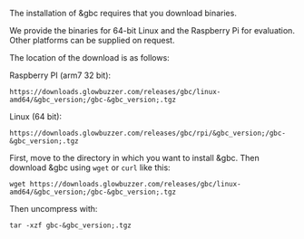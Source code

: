
The installation of &gbc requires that you download binaries.

We provide the binaries for 64-bit Linux and the Raspberry Pi for evaluation. Other platforms can be supplied on request.

The location of the download is as follows:

Raspberry PI (arm7 32 bit):

````shell
https://downloads.glowbuzzer.com/releases/gbc/linux-amd64/&gbc_version;/gbc-&gbc_version;.tgz
````

Linux (64 bit):

````shell
https://downloads.glowbuzzer.com/releases/gbc/rpi/&gbc_version;/gbc-&gbc_version;.tgz
````


First, move to the directory in which you want to install &gbc. Then download &gbc using `wget` or `curl` like this:

```shell
wget https://downloads.glowbuzzer.com/releases/gbc/linux-amd64/&gbc_version;/gbc-&gbc_version;.tgz
```


Then uncompress with:
```shell
tar -xzf gbc-&gbc_version;.tgz
```

